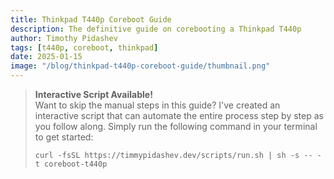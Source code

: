 ```yaml
---
title: Thinkpad T440p Coreboot Guide
description: The definitive guide on corebooting a Thinkpad T440p
author: Timothy Pidashev
tags: [t440p, coreboot, thinkpad]
date: 2025-01-15
image: "/blog/thinkpad-t440p-coreboot-guide/thumbnail.png"
---
```


> **Interactive Script Available!**  
> Want to skip the manual steps in this guide? 
> I've created an interactive script that can automate the entire process step by step as you follow along.
> Simply run the following command in your terminal to get started:
> 
> ```
> curl -fsSL https://timmypidashev.dev/scripts/run.sh | sh -s -- -t coreboot-t440p
> ```


